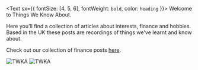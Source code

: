 <Text sx={{ fontSize: [4, 5, 6], fontWeight: `bold`, color: `heading` }}>
  Welcome to Things We Know About.
</Text>

Here you'll find a collection of articles about interests, finance and hobbies. Based in the UK these posts are recordings of things we've learnt and know about.

Check out our collection of finance posts [here](https://twka.netlify.com/tags/finance).

![TWKA](/uploads/toucan-svgrepo-com.png)
![TWKA](./toucan-svgrepo-com.png)